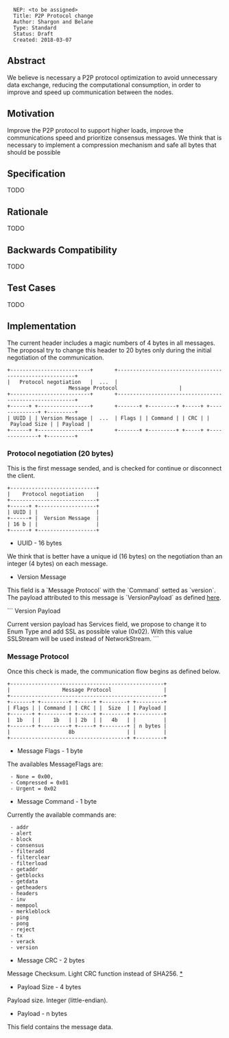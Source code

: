 <pre>
  NEP: <to be assigned>
  Title: P2P Protocol change
  Author: Shargon and Belane
  Type: Standard
  Status: Draft
  Created: 2018-03-07
</pre>

==Abstract==

We believe is necessary a P2P protocol optimization to avoid unnecessary data exchange, reducing the computational consumption, in order to improve and speed up communication between the nodes.

==Motivation==

Improve the P2P protocol to support higher loads, improve the communications speed and prioritize consensus messages. We think that is necessary to implement a compression mechanism and safe all bytes that should be possible

==Specification==

TODO

==Rationale==

TODO

==Backwards Compatibility==

TODO

==Test Cases==

TODO

==Implementation==

The current header includes a magic numbers of 4 bytes in all messages. 
The proposal try to change this header to 20 bytes only during the initial negotiation of the communication.

 +--------------------------+       +--------------------------------------------------------+
 |   Protocol negotiation   |  ...  |                    Message Protocol                    |  
 +--------------------------+       +--------------------------------------------------------+
 +------+ +-----------------+       +-------+ +---------+ +-----+ +--------------+ +---------+
 | UUID | | Version Message |  ...  | Flags | | Command | | CRC | | Payload Size | | Payload |
 +------+ +-----------------+       +-------+ +---------+ +-----+ +--------------+ +---------+

===Protocol negotiation (20 bytes)===

This is the first message sended, and is checked for continue or disconnect the client.

 +----------------------------+
 |    Protocol negotiation    |
 +----------------------------+
 +------+ +-------------------+
 | UUID | |                   |
 +------+ |  Version Message  |
 | 16 b | |                   |
 +------+ +-------------------+ 

* UUID - 16 bytes

We think that is better have a unique id (16 bytes) on the negotiation than an integer (4 bytes) on each message.

* Version Message

This field is a `Message Protocol` with the `Command` setted as `version`. The payload attributed to this message is `VersionPayload` as defined [https://github.com/neo-project/neo/blob/master/neo/Network/Payloads/VersionPayload.cs here].

```
Version Payload

Current version payload has Services field, we propose to change it to Enum Type and add SSL as possible value (0x02). With this value SSLStream will be used instead of NetworkStream.
```

===Message Protocol===

Once this check is made, the communication flow begins as defined below.

 +--------------------------------------------------+
 |                 Message Protocol                 |  
 +--------------------------------------------------+
 +-------+ +---------+ +-----+ +--------+ +---------+
 | Flags | | Command | | CRC | |  Size  | | Payload |
 +-------+ +---------+ +-----+ +--------+ +---------+
 |  1b   | |    1b   | | 2b  | |   4b   | |         |
 +-------+ +---------+ +-----+ +--------+ | n bytes |
 |                   8b                 | |         |
 +--------------------------------------+ +---------+

* Message Flags - 1 byte

The availables MessageFlags are:
  
  - None = 0x00,
  - Compressed = 0x01
  - Urgent = 0x02

* Message Command - 1 byte

Currently the available commands are:
 
  - addr
  - alert
  - block
  - consensus
  - filteradd
  - filterclear
  - filterload
  - getaddr
  - getblocks
  - getdata
  - getheaders
  - headers
  - inv
  - mempool
  - merkleblock
  - ping
  - pong
  - reject
  - tx
  - verack
  - version

* Message CRC - 2 bytes

Message Checksum. Light CRC function instead of SHA256. [https://stackoverflow.com/questions/27939882/fast-crc-algorithm *]

* Payload Size - 4 bytes

Payload size. Integer (little-endian).

* Payload - n bytes

This field contains the message data.
